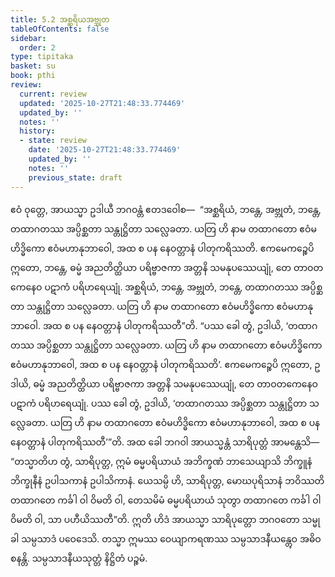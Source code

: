 ```yaml
---
title: 5.2 အစ္ဆရိယအဗ္ဘုတ
tableOfContents: false
sidebar:
  order: 2
type: tipitaka
basket: su
book: pthi
review:
  current: review
  updated: '2025-10-27T21:48:33.774469'
  updated_by: ''
  notes: ''
  history:
  - state: review
    date: '2025-10-27T21:48:33.774469'
    updated_by: ''
    notes: ''
    previous_state: draft
---
```



<ReviewStatus review={frontmatter.review} showDetails={true} />

<HypothesisAnnotation frontmatter={frontmatter} />

<DynamicBreadcrumb />

<Division number="162" book="pthi" e="ch" v="8" p="95">

<Paragraph number="330" book="pthi">
ဧဝံ ဝုတ္တေ, အာယသ္မာ ဥဒါယီ ဘဂဝန္တံ ဧတဒဝေါစ—  “အစ္ဆရိယံ, ဘန္တေ, အဗ္ဘုတံ, ဘန္တေ, တထာဂတဿ အပ္ပိစ္ဆတာ သန္တုဋ္ဌိတာ သလ္လေခတာ. ယတြ ဟိ နာမ တထာဂတော ဧဝံမဟိဒ္ဓိကော ဧဝံမဟာနုဘာဝေါ, အထ စ ပန နေဝတ္တာနံ ပါတုကရိဿတိ. ဧကမေကဉ္စေပိ ဣတော, ဘန္တေ, ဓမ္မံ အညတိတ္ထိယာ ပရိဗ္ဗာဇကာ အတ္တနိ သမနုပဿေယျုံ, တေ တာဝတကေနေဝ ပဋာကံ ပရိဟရေယျုံ. အစ္ဆရိယံ, ဘန္တေ, အဗ္ဘုတံ, ဘန္တေ, တထာဂတဿ အပ္ပိစ္ဆတာ သန္တုဋ္ဌိတာ သလ္လေခတာ. ယတြ ဟိ နာမ တထာဂတော ဧဝံမဟိဒ္ဓိကော ဧဝံမဟာနုဘာဝေါ. အထ စ ပန နေဝတ္တာနံ ပါတုကရိဿတီ”တိ.
</Paragraph>

<Paragraph number="331" book="pthi">
“ပဿ ခေါ တွံ, ဥဒါယိ, ‘တထာဂတဿ အပ္ပိစ္ဆတာ သန္တုဋ္ဌိတာ သလ္လေခတာ. ယတြ ဟိ နာမ တထာဂတော ဧဝံမဟိဒ္ဓိကော ဧဝံမဟာနုဘာဝေါ, အထ စ ပန နေဝတ္တာနံ ပါတုကရိဿတိ’. ဧကမေကဉ္စေပိ ဣတော, ဥဒါယိ, ဓမ္မံ အညတိတ္ထိယာ ပရိဗ္ဗာဇကာ အတ္တနိ သမနုပဿေယျုံ, တေ တာဝတကေနေဝ ပဋာကံ ပရိဟရေယျုံ. ပဿ ခေါ တွံ, ဥဒါယိ, ‘တထာဂတဿ အပ္ပိစ္ဆတာ သန္တုဋ္ဌိတာ သလ္လေခတာ. ယတြ ဟိ နာမ တထာဂတော ဧဝံမဟိဒ္ဓိကော ဧဝံမဟာနုဘာဝေါ, အထ စ ပန နေဝတ္တာနံ ပါတုကရိဿတီ’”တိ.
</Paragraph>

</Division>
<Division number="163" book="pthi" e="ch" v="8" p="96">

<Paragraph number="332" book="pthi">
အထ ခေါ ဘဂဝါ အာယသ္မန္တံ သာရိပုတ္တံ အာမန္တေသိ—  “တသ္မာတိဟ တွံ, သာရိပုတ္တ, ဣမံ ဓမ္မပရိယာယံ အဘိက္ခဏံ ဘာသေယျာသိ ဘိက္ခူနံ ဘိက္ခုနီနံ ဥပါသကာနံ ဥပါသိကာနံ. ယေသမ္ပိ ဟိ, သာရိပုတ္တ, မောဃပုရိသာနံ ဘဝိဿတိ တထာဂတေ ကင်္ခါ ဝါ ဝိမတိ ဝါ, တေသမိမံ ဓမ္မပရိယာယံ သုတွာ တထာဂတေ ကင်္ခါ ဝါ ဝိမတိ ဝါ, သာ ပဟီယိဿတီ”တိ. ဣတိ ဟိဒံ အာယသ္မာ သာရိပုတ္တော ဘဂဝတော သမ္မုခါ သမ္ပသာဒံ ပဝေဒေသိ. တသ္မာ ဣမဿ ဝေယျာကရဏဿ သမ္ပသာဒနီယန္တွေဝ အဓိဝစနန္တိ.

</Paragraph>
</Division>

<Paragraph number="333" type="center" book="pthi">
သမ္ပသာဒနီယသုတ္တံ နိဋ္ဌိတံ ပဉ္စမံ.
</Paragraph>